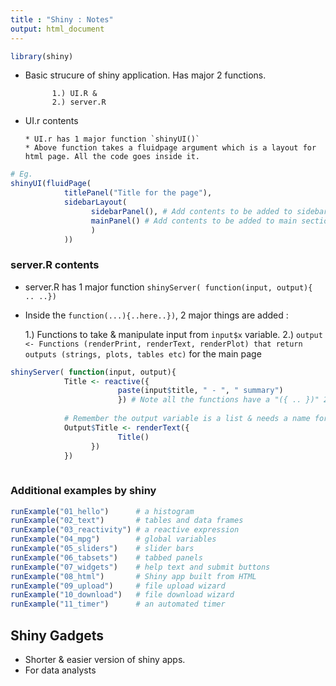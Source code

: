 ```yaml
---
title : "Shiny : Notes"
output: html_document
---
```



```r
library(shiny)
```

* Basic strucure of shiny application. Has major 2 functions.

            1.) UI.R &
            2.) server.R

* UI.r contents            

      * UI.r has 1 major function `shinyUI()`
      * Above function takes a fluidpage argument which is a layout for html page. All the code goes inside it.
                  
```r
# Eg.
shinyUI(fluidPage(
            titlePanel("Title for the page"),
            sidebarLayout(
                  sidebarPanel(), # Add contents to be added to sidebar
                  mainPanel() # Add contents to be added to main section
                  )
            ))
```

### server.R contents        

* server.R has 1 major function `shinyServer( function(input, output){ .. ..})`
* Inside the `function(...){..here..})`, 2 major things are added :
    
    1.) Functions to take & manipulate input from `input$x` variable.
    2.) `output <- Functions (renderPrint, renderText, renderPlot) that return outputs (strings, plots, tables etc)` for the main page 

```r
shinyServer( function(input, output){
            Title <- reactive({
                        paste(input$title, " - ", " summary")
                        }) # Note all the functions have a "({ .. })" 2 brackets.
                        
            # Remember the output variable is a list & needs a name for each output, Here it is "Title"
            Output$Title <- renderText({
                        Title()
                  })
            })
                  
```                  
                  
### Additional examples by shiny

```r

runExample("01_hello")      # a histogram
runExample("02_text")       # tables and data frames
runExample("03_reactivity") # a reactive expression
runExample("04_mpg")        # global variables
runExample("05_sliders")    # slider bars
runExample("06_tabsets")    # tabbed panels
runExample("07_widgets")    # help text and submit buttons
runExample("08_html")       # Shiny app built from HTML
runExample("09_upload")     # file upload wizard
runExample("10_download")   # file download wizard
runExample("11_timer")      # an automated timer

```


## Shiny Gadgets

* Shorter & easier version of shiny apps.
* For data analysts 